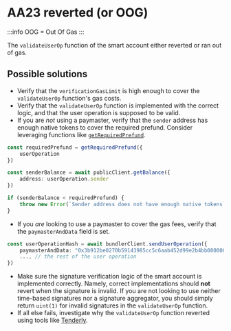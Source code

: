 # AA23 reverted (or OOG)

:::info
OOG = Out Of Gas
:::

The `validateUserOp` function of the smart account either reverted or ran out of gas.

## Possible solutions

- Verify that the `verificationGasLimit` is high enough to cover the `validateUserOp` function's gas costs.
- Verify that the `validateUserOp` function is implemented with the correct logic, and that the user operation is supposed to be valid.
- If you are *not* using a paymaster, verify that the `sender` address has enough native tokens to cover the required prefund. Consider leveraging functions like [`getRequiredPrefund`](/references/permissionless/reference/utils/getRequiredPrefund).
```ts
const requiredPrefund = getRequiredPrefund({
    userOperation
})

const senderBalance = await publicClient.getBalance({
    address: userOperation.sender
})

if (senderBalance < requiredPrefund) {
    throw new Error(`Sender address does not have enough native tokens`)
}
```
- If you *are* looking to use a paymaster to cover the gas fees, verify that the `paymasterAndData` field is set.
```ts
const userOperationHash = await bundlerClient.sendUserOperation({
    paymasterAndData: "0x3b912be0270b59143985cc5c6aab452d99e2b4bb0000000000000000000000000000000000000000000000000000000064c0957400000000000000000000000000000000000000000000000000000000000000007d99385d8ef0af67affbf9944df8c121e9d1f6aef8dd82a4aeb5db310c42d3dc5b51c9e0835d94c3b22564d3d94f0e1d14e37571e46651da8de567d128a361a01b", // [!code ++]
    ..., // the rest of the user operation
})
```
- Make sure the signature verification logic of the smart account is implemented correctly. Namely, correct implementations should **not** revert when the signature is invalid. If you are not looking to use neither time-based signatures nor a signature aggregator, you should simply return `uint(1)` for invalid signatures in the `validateUserOp` function.
- If all else fails, investigate why the `validateUserOp` function reverted using tools like [Tenderly](https://tenderly.co/).